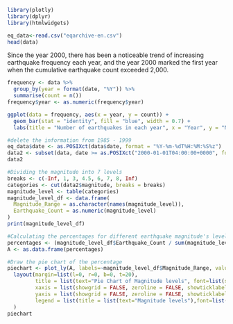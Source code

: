 ```r
library(plotly)
library(dplyr)
library(htmlwidgets)
```

```r
eq_data<-read.csv("eqarchive-en.csv")
head(data)
```

Since the year 2000, there has been a noticeable trend of increasing earthquake frequency each year, and the year 2000 marked the first year when the cumulative earthquake count exceeded 2,000.
```r
frequency <- data %>%
  group_by(year = format(date, "%Y")) %>%
  summarise(count = n())
frequency$year <- as.numeric(frequency$year)

ggplot(data = frequency, aes(x = year, y = count)) +
  geom_bar(stat = "identity", fill = "blue", width = 0.7) +
  labs(title = "Number of earthquakes in each year", x = "Year", y = "Number of earthquakes")
```

```r
#delete the information from 1985 - 1999
eq_data$date <- as.POSIXct(data$date, format = "%Y-%m-%dT%H:%M:%S%z")
data2 <- subset(data, date >= as.POSIXct("2000-01-01T04:00:00+0000", format = "%Y-%m-%dT%H:%M:%S%z"))
data2
```

```r
#Dividing the magnitude into 7 levels 
breaks <- c(-Inf, 1, 3, 4.5, 6, 7, 8, Inf)
categories <- cut(data2$magnitude, breaks = breaks)
magnitude_level <- table(categories)
magnitude_level_df <- data.frame(
  Magnitude_Range = as.character(names(magnitude_level)),
  Earthquake_Count = as.numeric(magnitude_level)
)
print(magnitude_level_df)
```

```r
#Calculating the percentages for different earthquake magnitude's levels
percentages <- (magnitude_level_df$Earthquake_Count / sum(magnitude_level_df$Earthquake_Count))*100
A <- as.data.frame(percentages)

#Draw the pie chart of the percentage
piechart <- plot_ly(A, labels=~magnitude_level_df$Magnitude_Range, values=~percentages, type="pie", width = 500, height = 400)%>% 
  layout(margin=list(l=0, r=0, b=0, t=20),
         title = list(text="Pie Chart of Magnitude levels", font=list(size=10)),
         xaxis = list(showgrid = FALSE, zeroline = FALSE, showticklabels = FALSE),
         yaxis = list(showgrid = FALSE, zeroline = FALSE, showticklabels = FALSE),
         legend = list(title = list(text="Magnitude levels"),font=list(size=10))
  )
piechart
```

